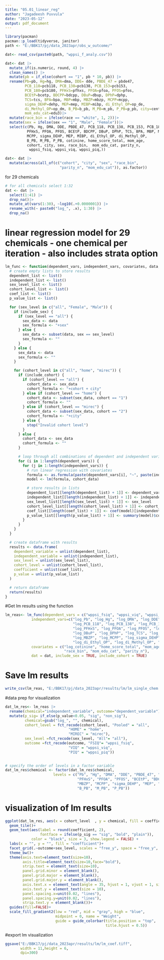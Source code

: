 ```yaml
---
title: "05.01_linear_reg"
author: "Jagadeesh Puvvula"
date: "2023-05-12"
output: pdf_document
---
```


```r
library(pacman)
pacman::p_load(tidyverse, janitor)
path <- "E:/BBK17/pj/data_2023apr/obs_w_outcome/"

dat<- read_csv(paste0(path, "wppsi_f_analy.csv"))
```

```r
dat<- dat |>
  mutate_if(is.numeric, round, 4) |>
  clean_names() |>
  mutate(pb = if_else(cohort == "1", pb * 10, pb)) |>
  rename(Pb=pb, Hg=hg, DMA=dma, DDE= dde, PBDE_47 = pbde47,
         PCB_118=pcb118, PCB_138=pcb138, PCB_153=pcb153,
         PCB_180=pcb180, PFHxS=pfhxs, PFOA=pfoa, PFOS=pfos,
         BCEtP=bcetp, BDCPP=bdcpp, DBuP=dbup, DPhP=dphp,
         TCS=tcs, BPA=bpa, MBP=mbp, MBZP=mbzp, MCPP=mcpp,
         sigma_DEHP=dehp, MEP=mep, MIBP=mibp, di_Ethyl_OP=op_de,
         di_Methyl_OP=op_dm, B_PB=b_pb, M_PB=m_pb, P_PB=p_pb, city=center,
         mom_edu_cat=edu3)|>
  mutate(race_bin = ifelse(race == "white", 1, 2))|>
  mutate(sex = ifelse(sex == "1", "Male", "Female"))|>
  select(c(Pb, Hg, DMA, DDE, PBDE_47, PCB_118, PCB_138, PCB_153, PCB_180,
          PFHxS, PFOA, PFOS, BCEtP, BDCPP, DBuP, DPhP, TCS, BPA, MBP, MBZP,
          MCPP, sigma_DEHP, MEP, MIBP, di_Ethyl_OP, di_Methyl_OP, 
          B_PB, M_PB, P_PB, cotinine, home_score_total, mom_age, 
          cohort, city, sex, race_bin,  mom_edu_cat, parity_n, 
           wppsi_fsiq, wppsi_viq, wppsi_piq,))

dat<- dat |> 
  mutate(across(all_of(c("cohort", "city", "sex", "race_bin", 
                         "parity_n", "mom_edu_cat")), as.factor))

```

for 29 chemicals
```r
# for all chemicals select 1:32
dat <- dat |>
  select(1:41) |>
  drop_na()|>
  mutate_at(vars(1:30), ~log10(.+0.0000001)) |>
  rename_with(~ paste0("log_", .x), 1:30) |>
  drop_na()
```

# linear regression model for 29 chemicals - one chemical per iteration - also includes strata option
```r
lm_func <- function(dependent_vars, independent_vars, covariates, data, include_sex = TRUE, include_cohort = TRUE) {
  # create empty lists to store results
  dependent_list <- list()
  independent_list <- list()
  sex_level_list <- list()
  cohort_level_list <- list()
  coef_list <- list()
  p_value_list <- list()

  for (sex_level in c("all", "Female", "Male")) {
    if (include_sex) {
      if (sex_level == "all") {
        sex_data <- data
        sex_formula <- "+sex"
      } else {
        sex_data <- subset(data, sex == sex_level)
        sex_formula <- ""
      }
    } else {
      sex_data <- data
      sex_formula <- ""
    }

    for (cohort_level in c("all", "home", "mirec")) {
      if (include_cohort) {
        if (cohort_level == "all") {
          cohort_data <- sex_data
          cohort_formula <- "+cohort + city"
        } else if (cohort_level == "home") {
          cohort_data <- subset(sex_data, cohort == "1")
          cohort_formula <- ""
        } else if (cohort_level == "mirec") {
          cohort_data <- subset(sex_data, cohort == "2")
          cohort_formula <- "+city"
        } else {
          stop("Invalid cohort level")
        }
      } else {
        cohort_data <- sex_data
        cohort_formula <- ""
      }

      # loop through all combinations of dependent and independent variables
      for (i in 1:length(dependent_vars)) {
        for (j in 1:length(independent_vars)) {
          # run linear regression with covariates
          formula <- as.formula(paste(dependent_vars[i], "~", paste(independent_vars[j], "+log_cotinine+home_score_total+mom_age+race_bin+mom_edu_cat+parity_n", sex_formula, cohort_formula)))
          model <- lm(formula, cohort_data)

          # store results in lists
          dependent_list[[length(dependent_list) + 1]] <- dependent_vars[i]
          independent_list[[length(independent_list) + 1]] <- independent_vars[j]
          sex_level_list[[length(sex_level_list) + 1]] <- sex_level
          cohort_level_list[[length(cohort_level_list) + 1]] <- cohort_level
          coef_list[[length(coef_list) + 1]] <- coef(model)[independent_vars[j]]
          p_value_list[[length(p_value_list) + 1]] <- summary(model)$coefficients[independent_vars[j], 4]
        }
      }
    }
  }

  # create dataframe with results
  results <- data.frame(
    dependent_variable = unlist(dependent_list),
    independent_variable = unlist(independent_list),
    sex_level = unlist(sex_level_list),
    cohort_level = unlist(cohort_level_list),
    coefficient = unlist(coef_list),
    p_value = unlist(p_value_list)
  )

  # return dataframe
  return(results)
}


```

#Get lm results using the function
```r
lm_reas<- lm_func(dependent_vars = c("wppsi_fsiq", "wppsi_viq", "wppsi_piq"),
            independent_vars=c("log_Pb", "log_Hg", "log_DMA", "log_DDE", "log_PBDE_47",
                               "log_PCB_118", "log_PCB_138", "log_PCB_153", "log_PCB_180", 
                               "log_PFHxS", "log_PFOA", "log_PFOS", "log_BCEtP", "log_BDCPP",
                               "log_DBuP", "log_DPhP", "log_TCS", "log_BPA", "log_MBP",
                               "log_MBZP", "log_MCPP", "log_sigma_DEHP", "log_MEP", "log_MIBP",
                               "log_di_Ethyl_OP", "log_di_Methyl_OP", "log_B_PB", "log_M_PB", "log_P_PB"),
            covariates = c("log_cotinine", "home_score_total", "mom_age", "cohort", "city", "sex",
                           "race_bin", "mom_edu_cat", "parity_n"),
            dat = dat, include_sex = TRUE, include_cohort = TRUE)
```

# Save lm results
```r
write_csv(lm_reas, "E:/BBK17/pj/data_2023apr/results/lm/lm_single_chem.csv")
```

#data prep for visualization
```r
dat_lm_res<- lm_reas |>
  rename(chemical="independent_variable", outcome="dependent_variable")|>
  mutate(p_sig= if_else(p_value<0.05, "sig", "non_sig"),
         chemical=gsub("log_", "", chemical),
         cohort_level = fct_recode(cohort_level, "Pooled" = "all",
                             "HOME" = "home",
                             "MIREC" = "mirec"),
         sex_level =fct_recode(sex_level, "All"= "all"),
         outcome =fct_recode(outcome, "FSIQ"= "wppsi_fsiq",
                             "VIQ" = "wppsi_viq",
                             "PIQ" = "wppsi_piq"))
  

# specify the order of levels in a factor variable
dat_lm_res$chemical <- factor(dat_lm_res$chemical,
                      levels = c("Pb", "Hg", "DMA", "DDE", "PBDE_47", "PCB_118", "PCB_138", "PCB_153", "PCB_180",
                                 "PFHxS", "PFOA", "PFOS", "BCEtP", "BDCPP", "DBuP", "DPhP", "TCS", "BPA", "MBP",
                                 "MBZP", "MCPP", "sigma_DEHP", "MEP", "MIBP", "di_Ethyl_OP", "di_Methyl_OP", 
                                 "B_PB", "M_PB", "P_PB"))
```


# visualization of lm results
```r
ggplot(dat_lm_res, aes(x = cohort_level  , y = chemical, fill = coefficient))+
  geom_tile()+
  geom_text(aes(label = round(coefficient, 2),
                fontface = ifelse(p_sig == "sig", "bold", "plain")),
            color = "black", size = 3, show.legend = FALSE) +
  labs(x = "", y = "", fill = "coefficient")+
  facet_grid(.~outcome+sex_level, scales = "free_y", space = "free_y", switch = "both")+
  theme_bw()+
  theme(axis.text=element_text(size=10), 
        axis.title=element_text(size=10,face="bold"),
        strip.text = element_text(size=10),
        panel.grid.minor = element_blank(),
        panel.grid.major = element_blank(),
        panel.grid.major.y = element_blank(),
        axis.text.x = element_text(angle = 35, hjust = 1, vjust = 1, size = 10),
        axis.text.y = element_text(size = 10), 
        panel.spacing.x=unit(0.02, "lines"),
        panel.spacing.y=unit(0.02, "lines"),
        strip.text.y = element_blank())+
  guides(fill=FALSE)+
  scale_fill_gradient2(low = "red", mid = "gray", high = "blue", 
                       midpoint = 0, name = "Weight",
                       guide = guide_colorbar(title.position = "top",
                                              title.hjust = 0.5))


```

#export lm visualization
```r
ggsave("E:/BBK17/pj/data_2023apr/results/lm/lm_coef.tiff", 
       width = 11,height = 6,
       dpi=300)
```

